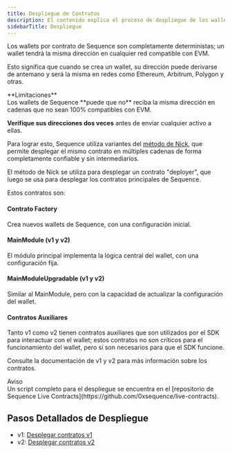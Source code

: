 ```yaml
---
title: Despliegue de Contratos
description: El contenido explica el proceso de despliegue de los wallets por contrato de Sequence, haciendo énfasis en su naturaleza determinista en todas las redes compatibles con EVM.
sidebarTitle: Despliegue
---
```


Los wallets por contrato de Sequence son completamente deterministas; un wallet tendrá la misma dirección en cualquier red compatible con EVM.

Esto significa que cuando se crea un wallet, su dirección puede derivarse de antemano y será la misma en redes como Ethereum, Arbitrum, Polygon y otras.

<Warning>
  **Limitaciones**<br />
  Los wallets de Sequence **puede que no** reciba la misma dirección en cadenas que no sean 100% compatibles con EVM.

  **Verifique sus direcciones dos veces** antes de enviar cualquier activo a ellas.
</Warning>

Para lograr esto, Sequence utiliza variantes del [método de Nick](https://weka.medium.com/how-to-send-ether-to-11-440-people-187e332566b7), que permite desplegar el mismo contrato en múltiples cadenas de forma completamente confiable y sin intermediarios.

El método de Nick se utiliza para desplegar un contrato "deployer", que luego se usa para desplegar los contratos principales de Sequence.

Estos contratos son:

#### Contrato Factory
Crea nuevos wallets de Sequence, con una configuración inicial.

#### MainModule (v1 y v2)
El módulo principal implementa la lógica central del wallet, con una configuración fija.

#### MainModuleUpgradable (v1 y v2)
Similar al MainModule, pero con la capacidad de actualizar la configuración del wallet.

#### Contratos Auxiliares
Tanto v1 como v2 tienen contratos auxiliares que son utilizados por el SDK para interactuar con el wallet; estos contratos no son críticos para el funcionamiento del wallet, pero sí son necesarios para que el SDK funcione.

Consulte la documentación de v1 y v2 para más información sobre los contratos.

<Note>
  Aviso<br />Un script completo para el despliegue se encuentra en el [repositorio de Sequence Live Contracts](https://github.com/0xsequence/live-contracts).
</Note>

## Pasos Detallados de Despliegue

- v1: [Desplegar contratos v1](/solutions/technical-references/architecture/v1/deploy)
- v2: [Desplegar contratos v2](/solutions/technical-references/architecture/v2/deploy)